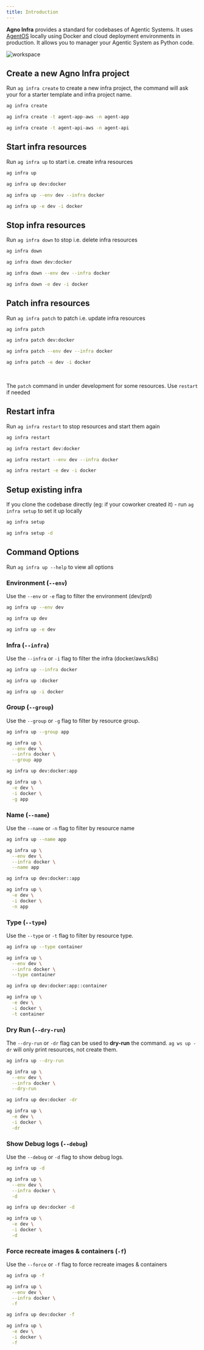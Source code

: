 ```yaml
---
title: Introduction
---
```


**Agno Infra** provides a standard for codebases of Agentic Systems. It uses [AgentOS](/agent-os/introduction) locally using Docker and cloud deployment environments in production. It allows you to manager your Agentic System as Python code.

![workspace](/images/workspace.png)

## Create a new Agno Infra project

Run `ag infra create` to create a new infra project, the command will ask your for a starter template and infra project name.

<CodeGroup>

```bash Create Infra Template
ag infra create
```

```bash Create Agent App
ag infra create -t agent-app-aws -n agent-app
```

```bash Create Agent API
ag infra create -t agent-api-aws -n agent-api
```

</CodeGroup>

## Start infra resources

Run `ag infra up` to start i.e. create infra resources

<CodeGroup>

```bash terminal
ag infra up
```

```bash shorthand
ag infra up dev:docker
```

```bash full options
ag infra up --env dev --infra docker
```

```bash short options
ag infra up -e dev -i docker
```

</CodeGroup>

## Stop infra resources

Run `ag infra down` to stop i.e. delete infra resources

<CodeGroup>

```bash terminal
ag infra down
```

```bash shorthand
ag infra down dev:docker
```

```bash full options
ag infra down --env dev --infra docker
```

```bash short options
ag infra down -e dev -i docker
```

</CodeGroup>

## Patch infra resources

Run `ag infra patch` to patch i.e. update infra resources

<CodeGroup>

```bash terminal
ag infra patch
```

```bash shorthand
ag infra patch dev:docker
```

```bash full options
ag infra patch --env dev --infra docker
```

```bash short options
ag infra patch -e dev -i docker
```

</CodeGroup>

<br />

<Note>

The `patch` command in under development for some resources. Use `restart` if needed

</Note>

## Restart infra

Run `ag infra restart` to stop resources and start them again

<CodeGroup>

```bash terminal
ag infra restart
```

```bash shorthand
ag infra restart dev:docker
```

```bash full options
ag infra restart --env dev --infra docker
```

```bash short options
ag infra restart -e dev -i docker
```

</CodeGroup>

## Setup existing infra

If you clone the codebase directly (eg: if your coworker created it) - run `ag infra setup` to set it up locally

<CodeGroup>

```bash terminal
ag infra setup
```

```bash with debug logs
ag infra setup -d
```

</CodeGroup>

## Command Options

<Note>Run `ag infra up --help` to view all options</Note>

### Environment (`--env`)

Use the `--env` or `-e` flag to filter the environment (dev/prd)

<CodeGroup>

```bash flag
ag infra up --env dev
```

```bash shorthand
ag infra up dev
```

```bash short options
ag infra up -e dev
```

</CodeGroup>

### Infra (`--infra`)

Use the `--infra` or `-i` flag to filter the infra (docker/aws/k8s)

<CodeGroup>

```bash flag
ag infra up --infra docker
```

```bash shorthand
ag infra up :docker
```

```bash short options
ag infra up -i docker
```

</CodeGroup>

### Group (`--group`)

Use the `--group` or `-g` flag to filter by resource group.

<CodeGroup>

```bash flag
ag infra up --group app
```

```bash full options
ag infra up \
  --env dev \
  --infra docker \
  --group app
```

```bash shorthand
ag infra up dev:docker:app
```

```bash short options
ag infra up \
  -e dev \
  -i docker \
  -g app
```

</CodeGroup>

### Name (`--name`)

Use the `--name` or `-n` flag to filter by resource name

<CodeGroup>

```bash flag
ag infra up --name app
```

```bash full options
ag infra up \
  --env dev \
  --infra docker \
  --name app
```

```bash shorthand
ag infra up dev:docker::app
```

```bash short options
ag infra up \
  -e dev \
  -i docker \
  -n app
```

</CodeGroup>

### Type (`--type`)

Use the `--type` or `-t` flag to filter by resource type.

<CodeGroup>

```bash flag
ag infra up --type container
```

```bash full options
ag infra up \
  --env dev \
  --infra docker \
  --type container
```

```bash shorthand
ag infra up dev:docker:app::container
```

```bash short options
ag infra up \
  -e dev \
  -i docker \
  -t container
```

</CodeGroup>

### Dry Run (`--dry-run`)

The `--dry-run` or `-dr` flag can be used to **dry-run** the command. `ag ws up -dr` will only print resources, not create them.

<CodeGroup>

```bash flag
ag infra up --dry-run
```

```bash full options
ag infra up \
  --env dev \
  --infra docker \
  --dry-run
```

```bash shorthand
ag infra up dev:docker -dr
```

```bash short options
ag infra up \
  -e dev \
  -i docker \
  -dr
```

</CodeGroup>

### Show Debug logs (`--debug`)

Use the `--debug` or `-d` flag to show debug logs.

<CodeGroup>

```bash flag
ag infra up -d
```

```bash full options
ag infra up \
  --env dev \
  --infra docker \
  -d
```

```bash shorthand
ag infra up dev:docker -d
```

```bash short options
ag infra up \
  -e dev \
  -i docker \
  -d
```

</CodeGroup>

### Force recreate images & containers (`-f`)

Use the `--force` or `-f` flag to force recreate images & containers

<CodeGroup>

```bash flag
ag infra up -f
```

```bash full options
ag infra up \
  --env dev \
  --infra docker \
  -f
```

```bash shorthand
ag infra up dev:docker -f
```

```bash short options
ag infra up \
  -e dev \
  -i docker \
  -f
```

</CodeGroup>
